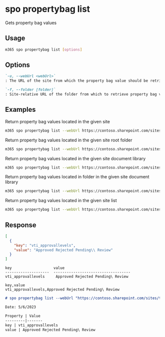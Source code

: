 
# spo propertybag list

Gets property bag values

## Usage

```sh
m365 spo propertybag list [options]
```

## Options

```md defintion-list
`-u, --webUrl <webUrl>`
: The URL of the site from which the property bag value should be retrieved.

`-f, --folder [folder]`
: Site-relative URL of the folder from which to retrieve property bag value. Case-sensitive.
```

<Global />

## Examples

Return property bag values located in the given site

```sh
m365 spo propertybag list --webUrl https://contoso.sharepoint.com/sites/test
```

Return property bag values located in the given site root folder

```sh
m365 spo propertybag list --webUrl https://contoso.sharepoint.com/sites/test --folder /
```

Return property bag values located in the given site document library

```sh
m365 spo propertybag list --webUrl https://contoso.sharepoint.com/sites/test --folder '/Shared Documents'
```

Return property bag values located in folder in the given site document library

```sh
m365 spo propertybag list --webUrl https://contoso.sharepoint.com/sites/test --folder '/Shared Documents/MyFolder'
```

Return property bag values located in the given site list

```sh
m365 spo propertybag list --webUrl https://contoso.sharepoint.com/sites/test --folder /Lists/MyList
```

## Response

<Tabs>
  <TabItem value="JSON">

  ```json
  [
    {
      "key": "vti_approvallevels",
      "value": "Approved Rejected Pending\\ Review"
    }
  ]
  ```

  </TabItem>
  <TabItem value="Text">

  ```text
  key                   value                                                                             
  --------------------  -----------------------------------
  vti_approvallevels     Approved Rejected Pending\ Review
  ```

  </TabItem>
  <TabItem value="CSV">

  ```csv
  key,value
  vti_approvallevels,Approved Rejected Pending\ Review
  ```

  </TabItem>
  <TabItem value="Markdown">

  ```md
  # spo propertybag list --webUrl "https://contoso.sharepoint.com/sites/test"

  Date: 5/6/2023

  Property | Value
  ---------|-------
  key | vti_approvallevels
  value | Approved Rejected Pending\ Review
  ```

  </TabItem>
</Tabs>

